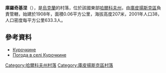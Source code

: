 {{coord|49|50|53|N|37|24|30|E|scale:100000_region:UA|display=title}}

'''庫羅奇基涅'''（{{lang-uk|Курочкине}}），是[[烏克蘭|烏克蘭]]的村落，位於該國東部[[哈爾科夫州|哈爾科夫州]]，由[[庫皮揚斯克區|庫皮揚斯克區]]負責管轄，始建於1908年，面積0.06平方公里，海拔高度207米，2001年人口38，人口密度每平方公里633.3人。

==參考資料==
* [http://w1.c1.rada.gov.ua/pls/z7502/A005?rdat1=09.01.2009&rf7571=33564 Курочкине]{{dead link|date=2018年2月 |bot=InternetArchiveBot |fix-attempted=yes }}
* [http://weather.in.ua/ua/har'kovskaja/12854 Погода в селі Курочкине] {{Wayback|url=http://weather.in.ua/ua/har%27kovskaja/12854 |date=20160323023949 }}

{{DEFAULTSORT:Курочкине}}
[[Category:哈爾科夫州村落|Category:哈爾科夫州村落]]
[[Category:庫皮揚斯克區村落|Category:庫皮揚斯克區村落]]


{{Kharkiv-geo-stub}}